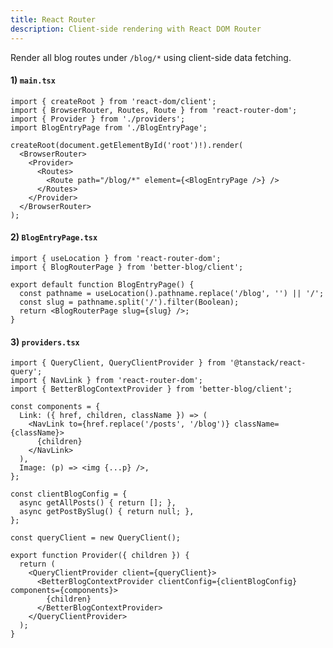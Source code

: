 ```yaml
---
title: React Router
description: Client-side rendering with React DOM Router
---
```


Render all blog routes under `/blog/*` using client-side data fetching.

#### 1) `main.tsx`

```tsx
import { createRoot } from 'react-dom/client';
import { BrowserRouter, Routes, Route } from 'react-router-dom';
import { Provider } from './providers';
import BlogEntryPage from './BlogEntryPage';

createRoot(document.getElementById('root')!).render(
  <BrowserRouter>
    <Provider>
      <Routes>
        <Route path="/blog/*" element={<BlogEntryPage />} />
      </Routes>
    </Provider>
  </BrowserRouter>
);
```

#### 2) `BlogEntryPage.tsx`

```tsx
import { useLocation } from 'react-router-dom';
import { BlogRouterPage } from 'better-blog/client';

export default function BlogEntryPage() {
  const pathname = useLocation().pathname.replace('/blog', '') || '/';
  const slug = pathname.split('/').filter(Boolean);
  return <BlogRouterPage slug={slug} />;
}
```

#### 3) `providers.tsx`

```tsx
import { QueryClient, QueryClientProvider } from '@tanstack/react-query';
import { NavLink } from 'react-router-dom';
import { BetterBlogContextProvider } from 'better-blog/client';

const components = {
  Link: ({ href, children, className }) => (
    <NavLink to={href.replace('/posts', '/blog')} className={className}>
      {children}
    </NavLink>
  ),
  Image: (p) => <img {...p} />,
};

const clientBlogConfig = {
  async getAllPosts() { return []; },
  async getPostBySlug() { return null; },
};

const queryClient = new QueryClient();

export function Provider({ children }) {
  return (
    <QueryClientProvider client={queryClient}>
      <BetterBlogContextProvider clientConfig={clientBlogConfig} components={components}>
        {children}
      </BetterBlogContextProvider>
    </QueryClientProvider>
  );
}
```


